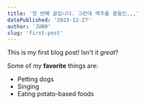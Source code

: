 ```yaml
---
title: '첫 번째 글입니다. 그런데 맥주를 곁들인,,,'
datePublished: '2023-12-27'
author: 'JUN9'
slug: 'first-post'
---
```


This is my first blog post! Isn't it _great_?

Some of my **favorite** things are:

- Petting dogs
- Singing
- Eating potato-based foods
